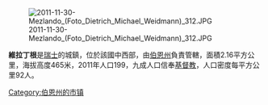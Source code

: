 [[Image:2011-11-30-Mezlando_(Foto_Dietrich_Michael_Weidmann)_312.JPG|right]]

'''維拉丁根'''是[[瑞士|瑞士]]的城鎮，位於該國中西部，由[[伯恩州|伯恩州]]負責管轄，面積2.16平方公里，海拔高度465米，2011年人口199，九成人口信奉[[基督教|基督教]]，人口密度每平方公里92人。

{{Switzerland-geo-stub}}
[[Category:伯恩州的市镇|Category:伯恩州的市镇]]